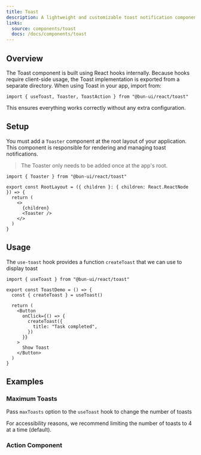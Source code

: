 ```yaml
---
title: Toast
description: A lightweight and customizable toast notification component.
links:
  source: components/toast
  docs: /docs/components/toast
---
```


<ComponentPreview name="toast-basic" />

## Overview

The Toast component is built using React hooks internally.
Because hooks require client-side usage, the Toast implementation is
exported from a separate directory.
When using Toast in your app, import from:

```tsx
import { useToast, Toaster, ToastAction } from "@bun-ui/react/toast"
```

This ensures everything works correctly without any extra configuration.

## Setup

You must add a `Toaster` component at the root layout of your application.
This component is responsible for rendering and managing toast notifications.

> The Toaster only needs to be added once at the app's root.

```tsx
import { Toaster } from "@bun-ui/react/toast"

export const RootLayout = ({ children }: { children: React.ReactNode }) => {
  return (
    <>
      {children}
      <Toaster />
    </>
  )
}
```

## Usage

The `use-toast` hook provides a function `createToast` that we can use to
display toast

```tsx
import { useToast } from "@bun-ui/react/toast"

export const ToastDemo = () => {
  const { createToast } = useToast()

  return (
    <Button
      onClick={() => {
        createToast({
          title: "Task completed",
        })
      }}
    >
      Show Toast
    </Button>
  )
}
```

## Examples

### Maximum Toasts

Pass `maxToasts` option to the `useToast` hook to change the number of toasts

<Alert variant="warning" className="mt-2">
  <AlertTitle>For accessibility reasons, we recommend limiting the number of toasts to 4 at a time (default).</AlertTitle>
</Alert>

<ComponentPreview name="toast-max" />

### Action Component

<ComponentPreview name="toast-action-button" />
